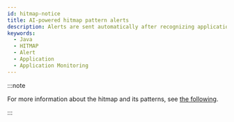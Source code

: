 ```yaml
---
id: hitmap-notice
title: AI-powered hitmap pattern alerts
description: Alerts are sent automatically after recognizing application execution distribution patterns through machine learning.
keywords:
  - Java
  - HITMAP
  - Alert
  - Application
  - Application Monitoring
---
```



<Hitmappatternnotice />

:::note

For more information about the hitmap and its patterns, see [the following](trs-view).

:::
